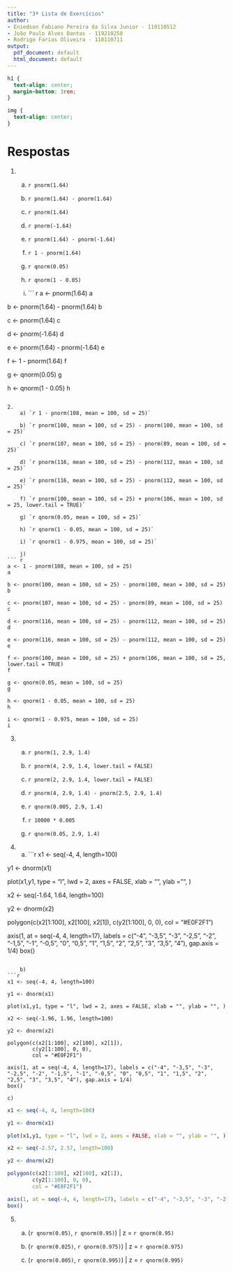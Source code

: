 ```yaml
---
title: "3ª Lista de Exercícios"
author:
- Eniedson Fabiano Pereira da Silva Junior - 119110512
- João Paulo Alves Dantas - 119210258
- Rodrigo Farias Oliveira - 118110711
output:
  pdf_document: default
  html_document: default
---
```


```css
h1 {
  text-align: center;
  margin-bottom: 3rem;
}

img {
  text-align: center;
}
```

# Respostas

1. 
    a) `r pnorm(1.64)`

    b) `r pnorm(1.64) - pnorm(1.64)`

    c) `r pnorm(1.64)`

    d) `r pnorm(-1.64)`

    e) `r pnorm(1.64) - pnorm(-1.64)`

    f) `r 1 - pnorm(1.64)`

    g) `r qnorm(0.05)`

    h) `r qnorm(1 - 0.05)`
    
    i) 
``` r
a <- pnorm(1.64)
a

b <- pnorm(1.64) - pnorm(1.64)
b

c <- pnorm(1.64)
c

d <- pnorm(-1.64)
d

e <- pnorm(1.64) - pnorm(-1.64)
e

f <- 1 - pnorm(1.64)
f

g <- qnorm(0.05)
g

h <- qnorm(1 - 0.05)
h 
```

2.  
    a) `r 1 - pnorm(108, mean = 100, sd = 25)`

    b) `r pnorm(100, mean = 100, sd = 25) - pnorm(100, mean = 100, sd = 25)`

    c) `r pnorm(107, mean = 100, sd = 25) - pnorm(89, mean = 100, sd = 25)`

    d) `r pnorm(116, mean = 100, sd = 25) - pnorm(112, mean = 100, sd = 25)`

    e) `r pnorm(116, mean = 100, sd = 25) - pnorm(112, mean = 100, sd = 25)`

    f) `r pnorm(100, mean = 100, sd = 25) + pnorm(106, mean = 100, sd = 25, lower.tail = TRUE)`

    g) `r qnorm(0.05, mean = 100, sd = 25)`

    h) `r qnorm(1 - 0.05, mean = 100, sd = 25)`
    
    i) `r qnorm(1 - 0.975, mean = 100, sd = 25)`
    
    j)
``` r
a <- 1 - pnorm(108, mean = 100, sd = 25)
a

b <- pnorm(100, mean = 100, sd = 25) - pnorm(100, mean = 100, sd = 25)
b

c <- pnorm(107, mean = 100, sd = 25) - pnorm(89, mean = 100, sd = 25)
c

d <- pnorm(116, mean = 100, sd = 25) - pnorm(112, mean = 100, sd = 25)
d

e <- pnorm(116, mean = 100, sd = 25) - pnorm(112, mean = 100, sd = 25)
e

f <- pnorm(100, mean = 100, sd = 25) + pnorm(106, mean = 100, sd = 25, lower.tail = TRUE)
f

g <- qnorm(0.05, mean = 100, sd = 25)
g

h <- qnorm(1 - 0.05, mean = 100, sd = 25)
h

i <- qnorm(1 - 0.975, mean = 100, sd = 25)
i
```

3.
    a) `r pnorm(1, 2.9, 1.4)`

    b) `r pnorm(4, 2.9, 1.4, lower.tail = FALSE)`

    c) `r pnorm(2, 2.9, 1.4, lower.tail = FALSE)`

    d) `r pnorm(4, 2.9, 1.4) - pnorm(2.5, 2.9, 1.4)`

    e) `r qnorm(0.005, 2.9, 1.4)`

    f) `r 10000 * 0.005`

    g) `r qnorm(0.05, 2.9, 1.4)`

4. 
    a)
```r

x1 <- seq(-4, 4, length=100)

y1 <- dnorm(x1)

plot(x1,y1, type = "l", lwd = 2, axes = FALSE, xlab = "", ylab = "", )

x2 <- seq(-1.64, 1.64, length=100)

y2 <- dnorm(x2)

polygon(c(x2[1:100], x2[100], x2[1]), 
        c(y2[1:100], 0, 0),
        col = "#E0F2F1")

axis(1, at = seq(-4, 4, length=17), labels = c("-4", "-3,5", "-3", "-2,5", "-2", "-1,5", "-1", "-0,5", "0", "0,5", "1", "1,5", "2", "2,5", "3", "3,5", "4"), gap.axis = 1/4)
box()
```

    b)
```r

x1 <- seq(-4, 4, length=100)

y1 <- dnorm(x1)

plot(x1,y1, type = "l", lwd = 2, axes = FALSE, xlab = "", ylab = "", )

x2 <- seq(-1.96, 1.96, length=100)

y2 <- dnorm(x2)

polygon(c(x2[1:100], x2[100], x2[1]), 
        c(y2[1:100], 0, 0),
        col = "#E0F2F1")

axis(1, at = seq(-4, 4, length=17), labels = c("-4", "-3,5", "-3", "-2,5", "-2", "-1,5", "-1", "-0,5", "0", "0,5", "1", "1,5", "2", "2,5", "3", "3,5", "4"), gap.axis = 1/4)
box()
```

    c)
```r

x1 <- seq(-4, 4, length=100)

y1 <- dnorm(x1)

plot(x1,y1, type = "l", lwd = 2, axes = FALSE, xlab = "", ylab = "", )

x2 <- seq(-2.57, 2.57, length=100)

y2 <- dnorm(x2)

polygon(c(x2[1:100], x2[100], x2[1]), 
        c(y2[1:100], 0, 0),
        col = "#E0F2F1")

axis(1, at = seq(-4, 4, length=17), labels = c("-4", "-3,5", "-3", "-2,5", "-2", "-1,5", "-1", "-0,5", "0", "0,5", "1", "1,5", "2", "2,5", "3", "3,5", "4"), gap.axis = 1/4)
box()
```

5.
    a) (`r qnorm(0.05)`, `r qnorm(0.95)`) | z = `r qnorm(0.95)`
    
    b) (`r qnorm(0.025)`, `r qnorm(0.975)`) | z = `r qnorm(0.975)`
    
    c) (`r qnorm(0.005)`, `r qnorm(0.995)`) | z = `r qnorm(0.995)`
      